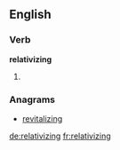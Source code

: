 ==English==

===Verb===
'''relativizing'''

# {{present participle of|relativize}}

===Anagrams===
* [[revitalizing#English|revitalizing]]

[[de:relativizing]]
[[fr:relativizing]]